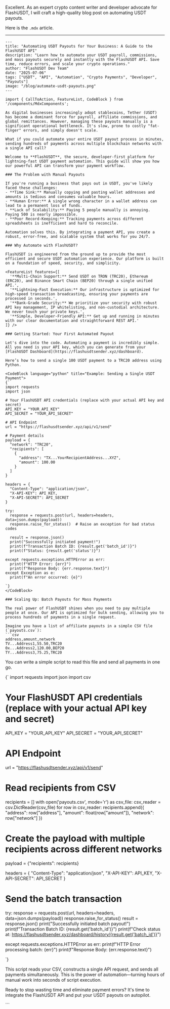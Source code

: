 Excellent. As an expert crypto content writer and developer advocate for FlashUSDT, I will craft a high-quality blog post on automating USDT payouts.

Here is the `.mdx` article.

***

```mdx
---
title: "Automating USDT Payouts for Your Business: A Guide to the FlashUSDT API"
description: "Learn how to automate your USDT payroll, commissions, and mass payouts securely and instantly with the FlashUSDT API. Save time, reduce errors, and scale your crypto operations."
author: "FlashUSDT Dev Team"
date: "2025-07-06"
tags: ["USDT", "API", "Automation", "Crypto Payments", "Developer", "Payouts"]
image: "/blog/automate-usdt-payouts.png"
---

import { CallToAction, FeatureList, CodeBlock } from '/components/MdxComponents';

As digital businesses increasingly adopt stablecoins, Tether (USDT) has become a dominant force for payroll, affiliate commissions, and global remittances. However, managing these payouts manually is a significant operational bottleneck. It's slow, prone to costly "fat-finger" errors, and simply doesn't scale.

What if you could automate your entire USDT payout process in minutes, sending hundreds of payments across multiple blockchain networks with a single API call?

Welcome to **FlashUSDT**, the secure, developer-first platform for lightning-fast USDT payment automation. This guide will show you how our powerful API can transform your payment workflow.

### The Problem with Manual Payouts

If you're running a business that pays out in USDT, you've likely faced these challenges:
- **Time Sink:** Manually copying and pasting wallet addresses and amounts is tedious and consumes valuable hours.
- **Human Error:** A single wrong character in a wallet address can lead to a permanent loss of funds.
- **Lack of Scalability:** Paying 5 people manually is annoying. Paying 500 is nearly impossible.
- **Poor Record-Keeping:** Tracking payments across different spreadsheets is inefficient and hard to reconcile.

Automation solves this. By integrating a payment API, you create a robust, error-free, and scalable system that works for you 24/7.

### Why Automate with FlashUSDT?

FlashUSDT is engineered from the ground up to provide the most efficient and secure USDT automation experience. Our platform is built on a foundation of speed, security, and simplicity.

<FeatureList features={[
  '**Multi-Chain Support:** Send USDT on TRON (TRC20), Ethereum (ERC20), and Binance Smart Chain (BEP20) through a single unified API.',
  '**Lightning-Fast Execution:** Our infrastructure is optimized for high-speed transaction broadcasting, ensuring your payments are processed in seconds.',
  '**Bank-Grade Security:** We prioritize your security with robust API key management, IP whitelisting, and non-custodial architecture. We never touch your private keys.',
  '**Simple, Developer-Friendly API:** Get up and running in minutes with our clear documentation and straightforward REST API.'
]} />

### Getting Started: Your First Automated Payout

Let's dive into the code. Automating a payment is incredibly simple. All you need is your API key, which you can generate from your [FlashUSDT Dashboard](https://flashusdtsender.xyz/dashboard).

Here’s how to send a single 100 USDT payment to a TRC20 address using Python.

<CodeBlock language="python" title="Example: Sending a Single USDT Payment">
{`
import requests
import json

# Your FlashUSDT API credentials (replace with your actual API key and secret)
API_KEY = "YOUR_API_KEY"
API_SECRET = "YOUR_API_SECRET"

# API Endpoint
url = "https://flashusdtsender.xyz/api/v1/send"

# Payment details
payload = {
  "network": "TRC20",
  "recipients": [
    {
      "address": "TX...YourRecipientAddress...XYZ",
      "amount": 100.00
    }
  ]
}

headers = {
  "Content-Type": "application/json",
  "X-API-KEY": API_KEY,
  "X-API-SECRET": API_SECRET
}

try:
  response = requests.post(url, headers=headers, data=json.dumps(payload))
  response.raise_for_status()  # Raise an exception for bad status codes

  result = response.json()
  print("Successfully initiated payment!")
  print(f"Transaction Batch ID: {result.get('batch_id')}")
  print(f"Status: {result.get('status')}")

except requests.exceptions.HTTPError as err:
  print(f"HTTP Error: {err}")
  print(f"Response Body: {err.response.text}")
except Exception as e:
  print(f"An error occurred: {e}")

`}
</CodeBlock>

### Scaling Up: Batch Payouts for Mass Payments

The real power of FlashUSDT shines when you need to pay multiple people at once. Our API is optimized for bulk sending, allowing you to process hundreds of payments in a single request.

Imagine you have a list of affiliate payouts in a simple CSV file (`payouts.csv`):
```csv
address,amount,network
TV...Address1,55.50,TRC20
0x...Address2,120.00,BEP20
TY...Address3,75.25,TRC20
```

You can write a simple script to read this file and send all payments in one go.

<CodeBlock language="python" title="Example: Processing Batch Payouts from a CSV">
{`
import requests
import json
import csv

# Your FlashUSDT API credentials (replace with your actual API key and secret)
API_KEY = "YOUR_API_KEY"
API_SECRET = "YOUR_API_SECRET"

# API Endpoint
url = "https://flashusdtsender.xyz/api/v1/send"

# Read recipients from CSV
recipients = []
with open('payouts.csv', mode='r') as csv_file:
    csv_reader = csv.DictReader(csv_file)
    for row in csv_reader:
        recipients.append({
            "address": row["address"],
            "amount": float(row["amount"]),
            "network": row["network"]
        })

# Create the payload with multiple recipients across different networks
payload = {"recipients": recipients}

headers = {
  "Content-Type": "application/json",
  "X-API-KEY": API_KEY,
  "X-API-SECRET": API_SECRET
}

# Send the batch transaction
try:
    response = requests.post(url, headers=headers, data=json.dumps(payload))
    response.raise_for_status()
    result = response.json()
    print("Successfully initiated batch payout!")
    print(f"Transaction Batch ID: {result.get('batch_id')}")
    print(f"Check status at: https://flashusdtsender.xyz/dashboard/history/{result.get('batch_id')}")

except requests.exceptions.HTTPError as err:
    print(f"HTTP Error processing batch: {err}")
    print(f"Response Body: {err.response.text}")

`}
</CodeBlock>

This script reads your CSV, constructs a single API request, and sends all payments simultaneously. This is the power of automation—turning hours of manual work into seconds of script execution.

Ready to stop wasting time and eliminate payment errors? It's time to integrate the FlashUSDT API and put your USDT payouts on autopilot.

<CallToAction />
```